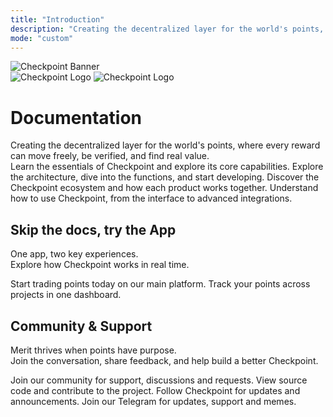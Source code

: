 ```yaml
---
title: "Introduction"
description: "Creating the decentralized layer for the world's points, where every reward can move freely, be verified, and find real value."
mode: "custom"
---
```


<div style={{ width: '100%', marginBottom: '3rem' }}>
  <img
    src="/images/hero-background.svg"
    alt="Checkpoint Banner"
    style={{ width: '100%', height: 'auto', display: 'block' }}
  />
</div>

<div style={{ maxWidth: '895px', padding: '0 16px', margin: '0 auto' }}>
<div style={{ maxWidth: '687px', margin: '0 auto' }}>

<div className="flex justify-center mb-8">
  <img
    className="block dark:hidden h-16"
    src="/images/checkpoint-logo-light.svg"
    alt="Checkpoint Logo"
  />
  <img
    className="hidden dark:block h-16"
    src="/images/checkpoint-logo-dark.svg"
    alt="Checkpoint Logo"
  />
</div>

<div className="text-center mb-16">

<h1 className="mint-block mint-text-4xl mint-font-medium mint-text-center mint-text-gray-900 dark:mint-text-zinc-50 mint-tracking-tight">
  <span data-as="p">Documentation</span>
</h1>

<div className="mint-max-w-xl mint-mx-auto mint-px-4 mint-mt-4 mint-text-lg mint-text-center mint-text-gray-500 dark:mint-text-zinc-500">
  <span data-as="p">Creating the decentralized layer for the world's points, where every reward can move freely, be verified, and find real value.</span>
</div>

</div>

<div className="mb-16">

<CardGroup cols={2}>
  <Card
    title="Quickstart"
    icon="rocket"
    href="/get-started/quickstart"
    color="#32cd32"
  >
    Learn the essentials of Checkpoint and explore its core capabilities.
  </Card>
  <Card
    title="Technical"
    icon="code"
    href="/architecture/index"
    color="#32cd32"
  >
    Explore the architecture, dive into the functions, and start developing.
  </Card>
  <Card
    title="Core Products"
    icon="cubes"
    href="/core-products/"
    color="#32cd32"
  >
    Discover the Checkpoint ecosystem and how each product works together.
  </Card>
  <Card
    title="Guides"
    icon="book-open"
    href="/technical-reference/how-to-deposit"
    color="#32cd32"
  >
    Understand how to use Checkpoint, from the interface to advanced integrations.
  </Card>
</CardGroup>

</div>



<div className="mb-16">

<h2 className="mint-text-2xl mint-font-semibold mint-text-gray-900 dark:mint-text-zinc-50 mint-text-center mb-6">Skip the docs, try the App</h2>

<p className="mint-text-base mint-text-center mb-6">One app, two key experiences.<br/> Explore how Checkpoint works in real time.</p>

<CardGroup cols={2}>
  <Card
    title="Trade your Points"
    icon="rocket"
    href="https://checkpoint.exchange"
    color="#32cd32"
  >
    Start trading points today on our main platform.
  </Card>
  <Card
    title="Check your Points"
    icon="chart-bar"
    href="https://points.0xportal.io"
    color="#32cd32"
  >
    Track your points across projects in one dashboard.
  </Card>
</CardGroup>

</div>

</div>

<h2 className="mint-text-2xl mint-font-semibold mint-text-gray-900 dark:mint-text-zinc-50 mint-text-center mb-6">Community & Support</h2>

<p className="mint-text-base mint-text-center mb-6">Merit thrives when points have purpose.<br/> Join the conversation, share feedback, and help build a better Checkpoint.</p>

<div style={{ maxWidth: '895px', margin: '0 auto', marginBottom: '4rem' }}>
<CardGroup cols={4}>
  <Card
    title="Discord"
    icon="discord"
    href="https://discord.gg/fJ5dJbxxTT"
    color="#32cd32"
  >
    Join our community for support, discussions and requests.
  </Card>
  <Card
    title="GitHub"
    icon="github"
    href="https://github.com/0xPortalLabs/"
    color="#32cd32"
  >
    View source code and contribute to the project.
  </Card>
  <Card
    title="X (Twitter)"
    icon="x-twitter"
    href="https://x.com/CheckpointEX"
    color="#32cd32"
  >
    Follow Checkpoint for updates and announcements.
  </Card>
  <Card
    title="Telegram"
    icon="telegram"
    href="https://t.me/CheckpointExchange"
    color="#32cd32"
  >
    Join our Telegram for updates, support and memes.
  </Card>
</CardGroup>
</div>

</div>